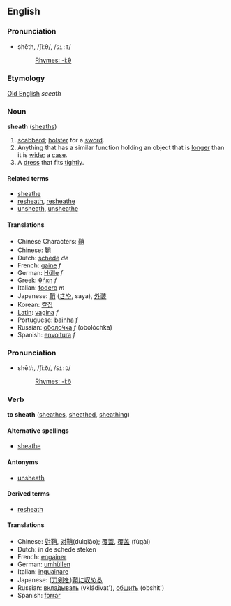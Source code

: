 ==English==

===Pronunciation===
*shēth, /ʃiːθ/, /<tt>Si:T</tt>/
*:[[Rhymes:English:-iːθ|Rhymes: -iːθ]]

===Etymology===
[[Old English]] ''sceath''

===Noun===
'''sheath''' ([[sheaths]])

#[[scabbard]]; [[holster]] for a [[sword]].
#Anything that has a similar function holding an object that is [[long]]er than it is [[wide]]; a [[case]].  
#A [[dress]] that fits [[tightly]].


====Related terms====
*[[sheathe]]
*[[resheath]], [[resheathe]]
*[[unsheath]], [[unsheathe]]

====Translations====
*Chinese Characters: [[鞘]]
*Chinese: [[鞘]]
*Dutch: [[schede]] ''de''
*French: [[gaine]] ''f''
*German: [[Hülle]] ''f''
*Greek: [[θήκη]] ''f''
*Italian: [[fodero]] ''m''
*Japanese: [[鞘]] ([[さや]], saya), [[外装]] 
*Korean: [[칼집]]
*[[Latin]]: [[vagina]] ''f''
*Portuguese: [[bainha]] ''f''
*Russian: [[оболочка|оболо́чка]] ''f'' (obol&oacute;chka)
*Spanish: [[envoltura]] ''f''

===Pronunciation===
*shē<i>th</i>, /ʃiːð/, /<tt>Si:D</tt>/
*:[[Rhymes:English:-iːð|Rhymes: -iːð]]

===Verb===
'''to sheath''' ([[sheathes]], [[sheathed]], [[sheathing]])

====Alternative spellings====
*[[sheathe]]

====Antonyms====
*[[unsheath]]

====Derived terms====
*[[resheath]]

====Translations====
*Chinese: [[對鞘]], [[对鞘]](duìqiào); [[覆蓋]], [[覆盖]] (fùgài)
*Dutch: in de schede steken<!-- not a set phrase so not wikified -->
*French: [[engainer]]
*German: [[umhüllen]]
*Italian: [[inguainare]]
*Japanese: ([[刀剣]]を)[[鞘]]に[[収める]]
*Russian: [[вкладывать|вкла́дывать]] (vkl&aacute;divat'), [[обшить|обши́ть]] (obsh&iacute;t')
*Spanish: [[forrar]]